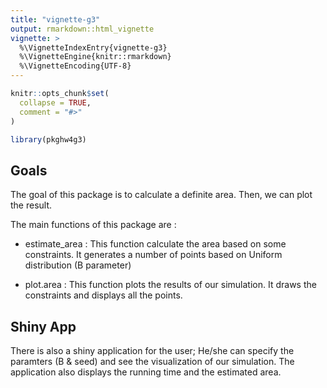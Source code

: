 ```yaml
---
title: "vignette-g3"
output: rmarkdown::html_vignette
vignette: >
  %\VignetteIndexEntry{vignette-g3}
  %\VignetteEngine{knitr::rmarkdown}
  %\VignetteEncoding{UTF-8}
---
```


```r
knitr::opts_chunk$set(
  collapse = TRUE,
  comment = "#>"
)
```

```r
library(pkghw4g3)
```

## Goals 

The goal of this package is to calculate a definite area. Then, we can plot the result.

The main functions of this package are : 

- estimate_area : This function calculate the area based on some constraints. It generates a number of points based on Uniform distribution (B parameter) 

- plot.area : This function plots the results of our simulation. It draws the constraints and displays all the points.


## Shiny App

There is also a shiny application for the user; He/she can specify the paramters (B & seed) and see the visualization of our simulation. The application also displays the running time and the estimated area.  

 




